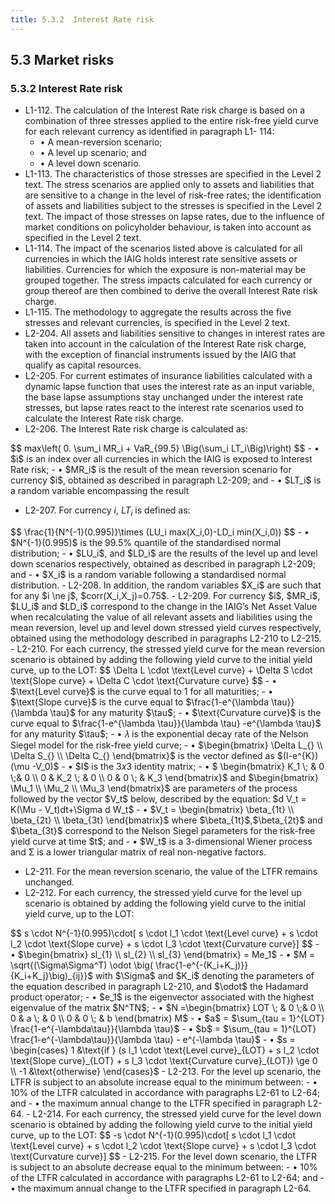 ```yaml
---
title: 5.3.2  Interest Rate risk
---
```

## 5.3  Market risks
### 5.3.2  Interest Rate risk
- L1-112. The calculation of the Interest Rate risk charge is based on a combination of three stresses applied to the entire risk-free yield curve for each relevant currency as identified in paragraph L1- 114:
    - • A mean-reversion scenario;
    - • A level up scenario; and
    - • A level down scenario.
- L1-113. The characteristics of those stresses are specified in the Level 2 text. The stress scenarios are applied only to assets and liabilities that are sensitive to a change in the level of risk-free rates; the identification of assets and liabilities subject to the stresses is specified in the Level 2 text. The impact of those stresses on lapse rates, due to the influence of market conditions on policyholder behaviour, is taken into account as specified in the Level 2 text.
- L1-114. The impact of the scenarios listed above is calculated for all currencies in which the IAIG holds interest rate sensitive assets or liabilities. Currencies for which the exposure is non-material may be grouped together. The stress impacts calculated for each currency or group thereof are then combined to derive the overall Interest Rate risk charge.
- L1-115. The methodology to aggregate the results across the five stresses and relevant currencies, is specified in the Level 2 text.
- L2-204. All assets and liabilities sensitive to changes in interest rates are taken into account in the calculation of the Interest Rate risk charge, with the exception of financial instruments issued by the IAIG that qualify as capital resources.
- L2-205. For current estimates of insurance liabilities calculated with a dynamic lapse function that uses the interest rate as an input variable, the base lapse assumptions stay unchanged under the interest rate stresses, but lapse rates react to the interest rate scenarios used to calculate the Interest Rate risk charge.
- L2-206. The Interest Rate risk charge is calculated as:
<GMath title="Interest Rate risk charge">
$$
max\left( 0. \sum_i MR_i + VaR_{99.5} \Big(\sum_i LT_i\Big)\right)
$$
</GMath>
<GCmt>
- • $i$ is an index over all currencies in which the IAIG is exposed to Interest Rate risk;
- • $MR_i$ is the result of the mean reversion scenario for currency $i$, obtained as described in paragraph L2-209; and
- • $LT_i$ is a random variable encompassing the result
</GCmt>

- L2-207. For currency $i$, $LT_i$ is defined as:
<GMath title ="LT">
$$
\frac{1}{N^{-1}(0.995)}\times (LU_i max(X_i,0)-LD_i min(X_i,0))
$$
</GMath>
<GCmt>
- • $N^{-1}(0.995)$ is the 99.5% quantile of the standardised normal distribution;
- • $LU_i$, and $LD_i$ are the results of the level up and level down scenarios respectively, obtained as described in paragraph L2-209; and
- • $X_i$ is a random variable following a standardised normal distribution.
</GCmt>
- L2-208. In addition, the random variables $X_i$ are such that for any $i \ne j$, $corr(X_i,X_j)=0.75$.
- L2-209. For currency $i$, $MR_i$, $LU_i$ and $LD_i$ correspond to the change in the IAIG’s Net Asset Value when recalculating the value of all relevant assets and liabilities using the mean reversion, level up and level down stressed yield curves respectively, obtained using the methodology described in paragraphs L2-210 to L2-215.
- L2-210. For each currency, the stressed yield curve for the mean reversion scenario is obtained by adding the following yield curve to the initial yield curve, up to the LOT:
<GMath title ="the stressed yield curve for the mean reversion scenario">
$$
\Delta L \cdot \text{Level curve} + \Delta S \cdot \text{Slope curve} + \Delta C \cdot \text{Curvature curve}
$$
</GMath>
<GCmt>
- • $\text{Level curve}$ is the curve equal to 1 for all maturities;
- • $\text{Slope curve}$ is the curve equal to $\frac{1-e^{\lambda \tau}}{\lambda \tau}$ for any maturity $\tau$;
- • $\text{Curvature curve}$ is the curve equal to $\frac{1-e^{\lambda \tau}}{\lambda \tau} -e^{\lambda \tau}$ for any maturity $\tau$;
- • 𝜆 is the exponential decay rate of the Nelson Siegel model<GTooltipIcon desc="As described in the article Diebold, F.X. and Li, C (2006) Forecasting the Term Structure of Government Bond Yields in Journal of Econometrics, 130, 337-364"/> for the risk-free yield curve;
- • $\begin{bmatrix}
        \Delta L_{} \\
        \Delta S_{} \\
        \Delta C_{}
    \end{bmatrix}$ is the vector defined as $(I-e^{K})(\mu -V_0)$
- • $I$  is the 3𝑥3 identity matrix;
- • $ \begin{bmatrix}
        K_1 \; & 0 \;& 0 \\
        0 & K_2  \; & 0 \\
        0 & 0 \; & K_3
      \end{bmatrix}$ and $\begin{bmatrix}
        \Mu_1 \\
        \Mu_2 \\
        \Mu_3
    \end{bmatrix}$ are parameters of the process followed by the vector $V_t$ below, described by the equation: $d V_t = K(\Mu - V_t)dt+\Sigma d W_t$
- • $V_t = \begin{bmatrix}
        \beta_{1t} \\
        \beta_{2t} \\
        \beta_{3t}
    \end{bmatrix}$ where $\beta_{1t}$,$\beta_{2t}$ and $\beta_{3t}$ correspond to the Nelson Siegel parameters<GTooltipIcon desc="As described in the article Diebold, F.X. and Li, C (2006) Forecasting the Term Structure of Government Bond Yields in Journal of Econometrics, 130, 337-364"/> for the risk-free yield curve at time $t$; and 
- • $W_t$ is a 3-dimensional Wiener process and Σ is a lower triangular matrix of real non-negative factors.
</GCmt>

- L2-211. For the mean reversion scenario, the value of the LTFR remains unchanged.
- L2-212. For each currency, the stressed yield curve for the level up scenario is obtained by adding the following yield curve to the initial yield curve, up to the LOT:
<GMath title ="the stressed yield curve for the level up scenario">
$$
s \cdot N^{-1}(0.995)\cdot[ s \cdot l_1 \cdot \text{Level curve} + s \cdot l_2 \cdot \text{Slope curve} + s \cdot l_3 \cdot \text{Curvature curve}]
$$
</GMath>
<GCmt>
- • $\begin{bmatrix}
        sl_{1} \\
        sl_{2} \\
        sl_{3}
    \end{bmatrix} = Me_1$ 
- • $M = \sqrt{(\Sigma\Sigma^T) \odot \big( \frac{1-e^{-(K_i+K_j)}}{K_i+K_j}\big)_{ij}}$ with $\Sigma$ and $K_i$ denoting the parameters of the equation described in paragraph L2-210, and $\odot$ the Hadamard product operator;
- • $e_1$ is the eigenvector associated with the highest eigenvalue of the matrix $N^TN$;
- • $N =\begin{bmatrix}
      LOT \; & 0 \;& 0 \\
      0 & a  \; & 0 \\
      0 & 0 \; & b
  \end{bmatrix} M$
- • $a$ = $\sum_{tau = 1}^{LOT} \frac{1-e^{-\lambda\tau}}{\lambda \tau}$
- • $b$ = $\sum_{tau = 1}^{LOT} \frac{1-e^{-\lambda\tau}}{\lambda \tau} - e^{-\lambda \tau}$
- • $s = \begin{cases}
   1 &\text{if } (s l_1 \cdot \text{Level curve}_{LOT} + s l_2 \cdot \text{Slope curve}_{LOT} + s l_3 \cdot \text{Curvature curve}_{LOT}) \ge 0 \\
   -1 &\text{otherwise} 
\end{cases}$
</GCmt>
- L2-213. For the level up scenario, the LTFR is subject to an absolute increase equal to the minimum between:
    - • 10% of the LTFR calculated in accordance with paragraphs L2-61 to L2-64; and
    - • the maximum annual change to the LTFR specified in paragraph L2-64.
- L2-214. For each currency, the stressed yield curve for the level down scenario is obtained by adding the following yield curve to the initial yield curve, up to the LOT:
<GMath title ="the stressed yield curve for the level down scenario">
$$
-s \cdot N^{-1}(0.995)\cdot[ s \cdot l_1 \cdot \text{Level curve} + s \cdot l_2 \cdot \text{Slope curve} + s \cdot l_3 \cdot \text{Curvature curve}]
$$
</GMath>
- L2-215. For the level down scenario, the LTFR is subject to an absolute decrease equal to the minimum between:
    - • 10% of the LTFR calculated in accordance with paragraphs L2-61 to L2-64; and
    - • the maximum annual change to the LTFR specified in paragraph L2-64.
